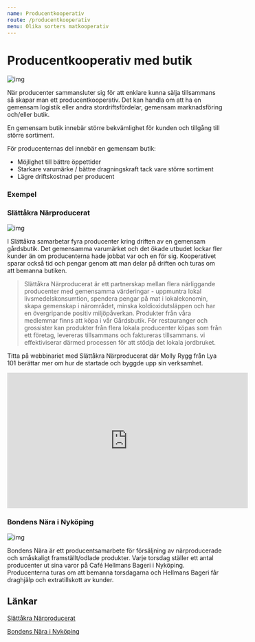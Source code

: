 ```yaml
---
name: Producentkooperativ
route: /producentkooperativ
menu: Olika sorters matkooperativ
---
```


# Producentkooperativ med butik

![img](../public/img/producentkooperativ.png)

När producenter sammansluter sig för att enklare kunna sälja tillsammans så skapar man ett producentkooperativ. Det kan handla om att ha en gemensam logistik eller andra stordriftsfördelar, gemensam marknadsföring och/eller butik.

En gemensam butik innebär större bekvämlighet för kunden och tillgång till större sortiment.

För producenternas del innebär en gemensam butik:

- Möjlighet till bättre öppettider
- Starkare varumärke / bättre dragningskraft tack vare större sortiment
- Lägre driftskostnad per producent

### Exempel

### Slättåkra Närproducerat

![img](../public/img/slattakra.png)

I Slättåkra samarbetar fyra producenter kring driften av en gemensam gårdsbutik. Det gemensamma varumärket och det ökade utbudet lockar fler kunder än om producenterna hade jobbat var och en för sig. Kooperativet sparar också tid och pengar genom att man delar på driften och turas om att bemanna butiken.

> Slättåkra Närproducerat är ett partnerskap mellan flera närliggande producenter med gemensamma värderingar - uppmuntra lokal livsmedelskonsumtion, spendera pengar på mat i lokalekonomin, skapa gemenskap i närområdet, minska koldioxidutsläppen och har en övergripande positiv miljöpåverkan. Produkter från våra medlemmar finns att köpa i vår Gårdsbutik. För restauranger och grossister kan produkter från flera lokala producenter köpas som från ett företag, levereras tillsammans och faktureras tillsammans. vi effektiviserar därmed processen för att stödja det lokala jordbruket.

Titta på webbinariet med Slättåkra Närproducerat där Molly Rygg från Lya 101 berättar mer om hur de startade och byggde upp sin verksamhet.

<iframe
  width="560"
  height="315"
  src="https://www.youtube.com/embed/OH6LLNtkdks"
  frameborder="0"
  allow="accelerometer; autoplay; clipboard-write; encrypted-media; gyroscope; picture-in-picture"
  allowfullscreen
></iframe>

### Bondens Nära i Nyköping

![img](../public/img/bondens_nara_nykoping.jpg)

Bondens Nära är ett producentsamarbete för försäljning av närproducerade och småskaligt framställt/odlade produkter. Varje torsdag ställer ett antal producenter ut sina varor på Café Hellmans Bageri i Nyköping. Producenterna turas om att bemanna torsdagarna och Hellmans Bageri får draghjälp och extratillskott av kunder.

## Länkar

[Slättåkra Närproducerat](https://www.lya101.com/slttkra-kooperativ)

[Bondens Nära i Nyköping](https://www.facebook.com/bondensnara)
